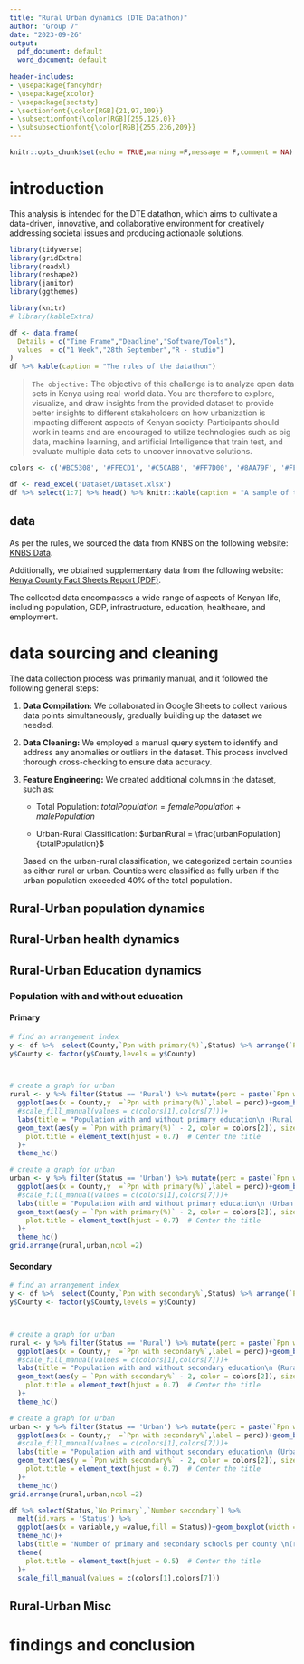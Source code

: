 ```yaml
---
title: "Rural Urban dynamics (DTE Datathon)"
author: "Group 7"
date: "2023-09-26"
output:
  pdf_document: default
  word_document: default
  
header-includes:
- \usepackage{fancyhdr}
- \usepackage{xcolor}
- \usepackage{sectsty}
- \sectionfont{\color[RGB]{21,97,109}}
- \subsectionfont{\color[RGB]{255,125,0}}
- \subsubsectionfont{\color[RGB]{255,236,209}}
---
```


```r
knitr::opts_chunk$set(echo = TRUE,warning =F,message = F,comment = NA)
```

# introduction

This analysis is intended for the DTE datathon, which aims to cultivate a data-driven, innovative, and collaborative environment for creatively addressing societal issues and producing actionable solutions.

```r

library(tidyverse)
library(gridExtra)
library(readxl)
library(reshape2)
library(janitor)
library(ggthemes)

library(knitr)
# library(kableExtra)

df <- data.frame(
  Details = c("Time Frame","Deadline","Software/Tools"),
  values  = c("1 Week","28th September","R - studio")
)
df %>% kable(caption = "The rules of the datathon")
```


> `The objective:` The objective of this challenge is to analyze open data sets in Kenya using
real-world data. You are therefore to explore, visualize, and draw insights from the
provided dataset to provide better insights to different stakeholders on how
urbanization is impacting different aspects of Kenyan society. Participants should work
in teams and are encouraged to utilize technologies such as big data, machine learning,
and artificial Intelligence that train test, and evaluate multiple data sets to uncover
innovative solutions.



```r

colors <- c('#BC5308', '#FFECD1', '#C5CAB8', '#FF7D00', '#8AA79F', '#FFB569', '#15616D', '#001524')

df <- read_excel("Dataset/Dataset.xlsx")
df %>% select(1:7) %>% head() %>% knitr::kable(caption = "A sample of the data")
```


## data

As per the rules, we sourced the data from KNBS on the following website: [KNBS Data](https://knbs.or.ke/data-tables/?cp=2).

Additionally, we obtained supplementary data from the following website: [Kenya County Fact Sheets Report (PDF)](https://cra.go.ke/wp-content/uploads/2022/06/Kenya-County-fact-sheets-Report-Final-Res.pdf).

The collected data encompasses a wide range of aspects of Kenyan life, including population, GDP, infrastructure, education, healthcare, and employment.


# data sourcing and cleaning

The data collection process was primarily manual, and it followed the following general steps:

1. **Data Compilation:** We collaborated in Google Sheets to collect various data points simultaneously, gradually building up the dataset we needed.

2. **Data Cleaning:** We employed a manual query system to identify and address any anomalies or outliers in the dataset. This process involved thorough cross-checking to ensure data accuracy.

3. **Feature Engineering:** We created additional columns in the dataset, such as:

   - Total Population: $totalPopulation = femalePopulation + malePopulation$
   
   - Urban-Rural Classification: $urbanRural = \frac{urbanPopulation}{totalPopulation}$

   Based on the urban-rural classification, we categorized certain counties as either rural or urban. Counties were classified as fully urban if the urban population exceeded 40% of the total population.


## Rural-Urban population dynamics

## Rural-Urban health dynamics

## Rural-Urban Education dynamics

### Population with and without education

#### Primary

```r
# find an arrangement index
y <- df %>%  select(County,`Ppn with primary(%)`,Status) %>% arrange(`Ppn with primary(%)`)
y$County <- factor(y$County,levels = y$County)



# create a graph for urban
rural <- y %>% filter(Status == 'Rural') %>% mutate(perc = paste(`Ppn with primary(%)`,'%')) %>% 
  ggplot(aes(x = County,y  =`Ppn with primary(%)`,label = perc))+geom_bar(stat = 'identity',fill = colors[7],show.legend = FALSE)+coord_flip()+
  #scale_fill_manual(values = c(colors[1],colors[7]))+
  labs(title = "Population with and without primary education\n (Rural Areas)")+scale_y_continuous(labels = scales::percent_format(scale = 1))+
  geom_text(aes(y = `Ppn with primary(%)` - 2, color = colors[2]), size = 3, position = position_dodge(width = 0.9),show.legend = FALSE)+theme(
    plot.title = element_text(hjust = 0.7)  # Center the title
  )+
  theme_hc()

# create a graph for urban
urban <- y %>% filter(Status == 'Urban') %>% mutate(perc = paste(`Ppn with primary(%)`,'%')) %>% 
  ggplot(aes(x = County,y  =`Ppn with primary(%)`,label = perc))+geom_bar(stat = 'identity',fill = colors[7],show.legend = FALSE)+coord_flip()+
  #scale_fill_manual(values = c(colors[1],colors[7]))+
  labs(title = "Population with and without primary education\n (Urban Areas)")+scale_y_continuous(labels = scales::percent_format(scale = 1))+
  geom_text(aes(y = `Ppn with primary(%)` - 2, color = colors[2]), size = 3, position = position_dodge(width = 0.9),show.legend = FALSE)+theme(
    plot.title = element_text(hjust = 0.7)  # Center the title
  )+
  theme_hc()
grid.arrange(rural,urban,ncol =2)

```

#### Secondary

```r
# find an arrangement index
y <- df %>%  select(County,`Ppn with secondary%`,Status) %>% arrange(`Ppn with secondary%`)
y$County <- factor(y$County,levels = y$County)



# create a graph for urban
rural <- y %>% filter(Status == 'Rural') %>% mutate(perc = paste(`Ppn with secondary%`,'%')) %>% 
  ggplot(aes(x = County,y  =`Ppn with secondary%`,label = perc))+geom_bar(stat = 'identity',fill = colors[7],show.legend = FALSE)+coord_flip()+
  #scale_fill_manual(values = c(colors[1],colors[7]))+
  labs(title = "Population with and without secondary education\n (Rural Areas)")+scale_y_continuous(labels = scales::percent_format(scale = 1))+
  geom_text(aes(y = `Ppn with secondary%` - 2, color = colors[2]), size = 3, position = position_dodge(width = 0.9),show.legend = FALSE)+theme(
    plot.title = element_text(hjust = 0.7)  # Center the title
  )+
  theme_hc()

# create a graph for urban
urban <- y %>% filter(Status == 'Urban') %>% mutate(perc = paste(`Ppn with secondary%`,'%')) %>% 
  ggplot(aes(x = County,y  =`Ppn with secondary%`,label = perc))+geom_bar(stat = 'identity',fill = colors[7],show.legend = FALSE)+coord_flip()+
  #scale_fill_manual(values = c(colors[1],colors[7]))+
  labs(title = "Population with and without secondary education\n (Urban Areas)")+scale_y_continuous(labels = scales::percent_format(scale = 1))+
  geom_text(aes(y = `Ppn with secondary%` - 2, color = colors[2]), size = 3, position = position_dodge(width = 0.9),show.legend = FALSE)+theme(
    plot.title = element_text(hjust = 0.7)  # Center the title
  )+
  theme_hc()
grid.arrange(rural,urban,ncol =2)

```

```r
df %>% select(Status,`No Primary`,`Number secondary`) %>% 
  melt(id.vars = 'Status') %>% 
  ggplot(aes(x = variable,y =value,fill = Status))+geom_boxplot(width = 0.3, size = 0.7)+
  theme_hc()+
  labs(title = "Number of primary and secondary schools per county \n(rural vs urban )")+
  theme(
    plot.title = element_text(hjust = 0.5)  # Center the title
  )+
  scale_fill_manual(values = c(colors[1],colors[7]))
```




## Rural-Urban Misc

# findings and conclusion

